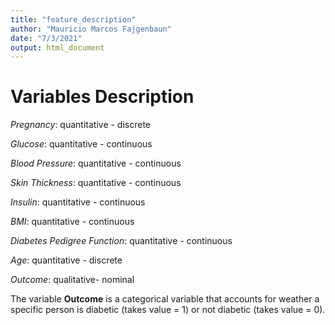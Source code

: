 ```yaml
---
title: "feature_description"
author: "Mauricio Marcos Fajgenbaun"
date: "7/3/2021"
output: html_document
---
```


#  Variables Description

*Pregnancy*: quantitative - discrete

*Glucose*: quantitative - continuous

*Blood Pressure*: quantitative - continuous

*Skin Thickness*: quantitative - continuous

*Insulin*: quantitative - continuous

*BMI*: quantitative - continuous

*Diabetes Pedigree Function*: quantitative - continuous

*Age*: quantitative - discrete

*Outcome*: qualitative- nominal

The variable **Outcome** is a categorical variable that accounts for weather a specific person is diabetic (takes value = 1) or not diabetic (takes value = 0). 
